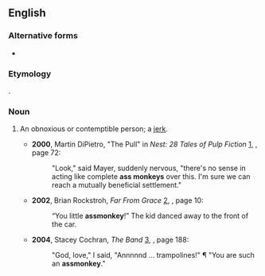 ==English==

===Alternative forms===
* {{l|en|ass monkey}}

===Etymology===
{{shitgibbon|en|ass|monkey|nocat=1}}.

===Noun===
{{en-noun}}

# {{lb|en|North America|slang|pejorative}} An obnoxious or contemptible person; a [[jerk]].
#* '''2000''', Martin DiPietro, "The Pull" in ''Nest: 28 Tales of Pulp Fiction'' [http://books.google.com/books?id=8-Ktus3DJ3EC], {{ISBN|0595140653}}, page 72:
#*: "Look," said Mayer, suddenly nervous, "there's no sense in acting like complete '''ass monkeys''' over this. I'm sure we can reach a mutually beneficial settlement."
#* '''2002''', Brian Rockstroh, ''Far From Grace'' [http://books.google.com/books?id=YMG2M2bMBLkC], {{ISBN|0595222307}}, page 10:
#*: “You little '''assmonkey'''!” The kid danced away to the front of the car.
#* '''2004''', Stacey Cochran, ''The Band'' [http://books.google.com/books?id=04WwRTaaoUAC], {{ISBN|1411607589}}, page 188:
#*: "God, love," I said, "Annnnnd ... trampolines!" ¶ "You are such an '''assmonkey'''."